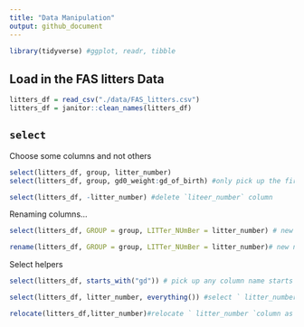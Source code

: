 ```yaml
---
title: "Data Manipulation"
output: github_document
---
```


```r
library(tidyverse) #ggplot, readr, tibble
```

## Load in the FAS litters Data

```r
litters_df = read_csv("./data/FAS_litters.csv")
litters_df = janitor::clean_names(litters_df)
```

## `select`
Choose some columns and not others
```r
select(litters_df, group, litter_number)
select(litters_df, group, gd0_weight:gd_of_birth) #only pick up the first and 3-5th columns in the LITTER dataset
```

```r
select(litters_df, -litter_number) #delete `liteer_number` column
```

Renaming columns...
```r
select(litters_df, GROUP = group, LITTer_NUmBer = litter_number) # new name = previous name
```

```r
rename(litters_df, GROUP = group, LITTer_NUmBer = litter_number)# new name = previous name
```


Select helpers

```r
select(litters_df, starts_with("gd")) # pick up any column name starts with "gd", example "gdxxxx"
```

```r
select(litters_df, litter_number, everything()) #select ` litter_number `column as the first column, and keep anything else
```

```r
relocate(litters_df,litter_number)#relocate ` litter_number `column as the first column
```






